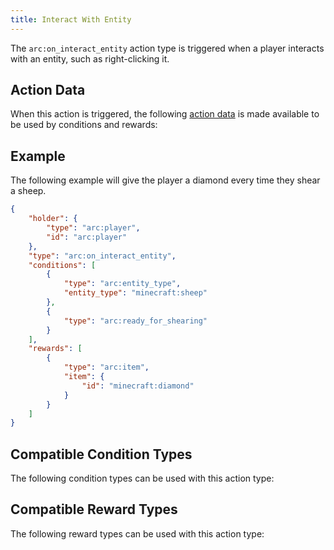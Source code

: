 ```yaml
---
title: Interact With Entity
---
```



The `arc:on_interact_entity` action type is triggered when a player interacts with an entity, such as right-clicking it.

## Action Data

When this action is triggered, the following [action data](/docs/arc/wiki/action_data/index.mdx) is made available to be used by conditions and rewards:

<ActionDataTable actionType="interact_with_entity" />

## Example

The following example will give the player a diamond every time they shear a sheep.

```json title="data/my_datapack/arc/diamond_for_shearing_sheep.json"
{
    "holder": {
        "type": "arc:player",
        "id": "arc:player"
    },
    "type": "arc:on_interact_entity",
    "conditions": [
        {
            "type": "arc:entity_type",
            "entity_type": "minecraft:sheep"
        },
        {
            "type": "arc:ready_for_shearing"
        }
    ],
    "rewards": [
        {
            "type": "arc:item",
            "item": {
                "id": "minecraft:diamond"
            }
        }
    ]
}
```

## Compatible Condition Types

The following condition types can be used with this action type:

<CompatibleConditionTypes actionType="interact_with_entity" />

## Compatible Reward Types

The following reward types can be used with this action type:

<CompatibleRewardTypes actionType="interact_with_entity" />
